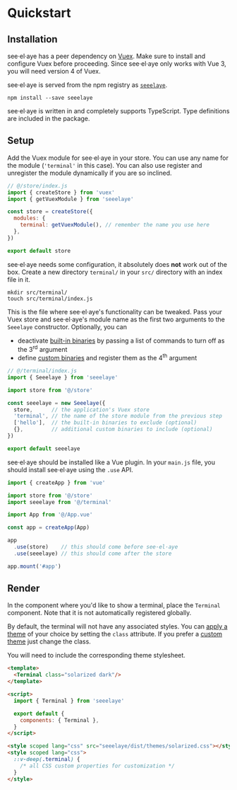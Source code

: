 
<Meta title="Guide/Quickstart"/>

# Quickstart

## Installation

see·el·aye has a peer dependency on [Vuex](https://vuex.vuejs.org). Make sure to
install and configure Vuex before proceeding. Since see·el·aye only works with
Vue 3, you will need version 4 of Vuex.

see·el·aye is served from the npm registry as
[`seeelaye`](https://www.npmjs.com/package/seeelaye).

```
npm install --save seeelaye
```

see·el·aye is written in and completely supports TypeScript. Type definitions
are included in the package.

## Setup

Add the Vuex module for see·el·aye in your store. You can use any name for the
module (`'terminal'` in this case). You can also use register and unregister
the module dynamically if you are so inclined.

```js
// @/store/index.js
import { createStore } from 'vuex'
import { getVuexModule } from 'seeelaye'

const store = createStore({
  modules: {
    terminal: getVuexModule(), // remember the name you use here
  },
})

export default store
```

see·el·aye needs some configuration, it absolutely does **not** work out of the
box. Create a new directory `terminal/` in your `src/` directory with an index
file in it.

```
mkdir src/terminal/
touch src/terminal/index.js
```

This is the file where see·el·aye's functionality can be tweaked. Pass your Vuex
store and see·el·aye's module name as the first two arguments to the `Seeelaye`
constructor. Optionally, you can
- deactivate [built-in binaries](?path=/docs/bins-callable--hello) by passing a list of commands to turn off as the 3<sup>rd</sup> argument
- define [custom binaries](?path=/docs/guide-custom-binaries--page) and register them as the 4<sup>th</sup> argument

```js
// @/terminal/index.js
import { Seeelaye } from 'seeelaye'

import store from '@/store'

const seeelaye = new Seeelaye({
  store,      // the application's Vuex store
  'terminal', // the name of the store module from the previous step
  ['hello'],  // the built-in binaries to exclude (optional)
  {},         // additional custom binaries to include (optional)
})

export default seeelaye
```

see·el·aye should be installed like a Vue plugin. In your `main.js` file, you
should install see·el·aye using the `.use` API.

```js
import { createApp } from 'vue'

import store from '@/store'
import seeelaye from '@/terminal'

import App from '@/App.vue'

const app = createApp(App)

app
  .use(store)    // this should come before see·el·aye
  .use(seeelaye) // this should come after the store

app.mount('#app')
```

## Render

In the component where you'd like to show a terminal, place the `Terminal`
component. Note that it is not automatically registered globally.

By default, the terminal will not have any associated styles. You can
[apply a theme](?path=/docs/containers-terminal--solarized-dark#theming) of your
choice by setting the `class` attribute. If you prefer a
[custom theme](?path=/docs/guide-custom-themes--page) just change the class.

You will need to include the corresponding theme stylesheet.

```html
<template>
  <Terminal class="solarized dark"/>
</template>

<script>
  import { Terminal } from 'seeelaye'

  export default {
    components: { Terminal },
  }
</script>

<style scoped lang="css" src="seeelaye/dist/themes/solarized.css"></style>
<style scoped lang="css">
  ::v-deep(.terminal) {
    /* all CSS custom properties for customization */
  }
</style>
```
